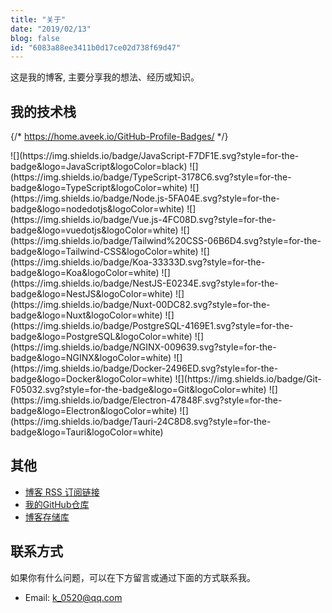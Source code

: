 ```yaml
---
title: "关于"
date: "2019/02/13"
blog: false
id: "6083a88ee3411b0d17ce02d738f69d47"
---
```


这是我的博客, 主要分享我的想法、经历或知识。

## 我的技术栈
{/* https://home.aveek.io/GitHub-Profile-Badges/ */}
<div class="flex gap-4 flex-wrap">![](https://img.shields.io/badge/JavaScript-F7DF1E.svg?style=for-the-badge&logo=JavaScript&logoColor=black)
![](https://img.shields.io/badge/TypeScript-3178C6.svg?style=for-the-badge&logo=TypeScript&logoColor=white)
![](https://img.shields.io/badge/Node.js-5FA04E.svg?style=for-the-badge&logo=nodedotjs&logoColor=white)
![](https://img.shields.io/badge/Vue.js-4FC08D.svg?style=for-the-badge&logo=vuedotjs&logoColor=white)
![](https://img.shields.io/badge/Tailwind%20CSS-06B6D4.svg?style=for-the-badge&logo=Tailwind-CSS&logoColor=white)
![](https://img.shields.io/badge/Koa-33333D.svg?style=for-the-badge&logo=Koa&logoColor=white)
![](https://img.shields.io/badge/NestJS-E0234E.svg?style=for-the-badge&logo=NestJS&logoColor=white)
![](https://img.shields.io/badge/Nuxt-00DC82.svg?style=for-the-badge&logo=Nuxt&logoColor=white)
![](https://img.shields.io/badge/PostgreSQL-4169E1.svg?style=for-the-badge&logo=PostgreSQL&logoColor=white)
![](https://img.shields.io/badge/NGINX-009639.svg?style=for-the-badge&logo=NGINX&logoColor=white)
![](https://img.shields.io/badge/Docker-2496ED.svg?style=for-the-badge&logo=Docker&logoColor=white)
![](https://img.shields.io/badge/Git-F05032.svg?style=for-the-badge&logo=Git&logoColor=white)
![](https://img.shields.io/badge/Electron-47848F.svg?style=for-the-badge&logo=Electron&logoColor=white)
![](https://img.shields.io/badge/Tauri-24C8D8.svg?style=for-the-badge&logo=Tauri&logoColor=white)</div>

## 其他

+ [博客 RSS 订阅链接](/rss.xml)
+ [我的GitHub仓库](https://github.com/ckvv)
+ [博客存储库](https://github.com/ckvv/ckvv.github.io)

## 联系方式

如果你有什么问题，可以在下方留言或通过下面的方式联系我。

+ Email: [k_0520@qq.com](mailto:k_0520@qq.com)
